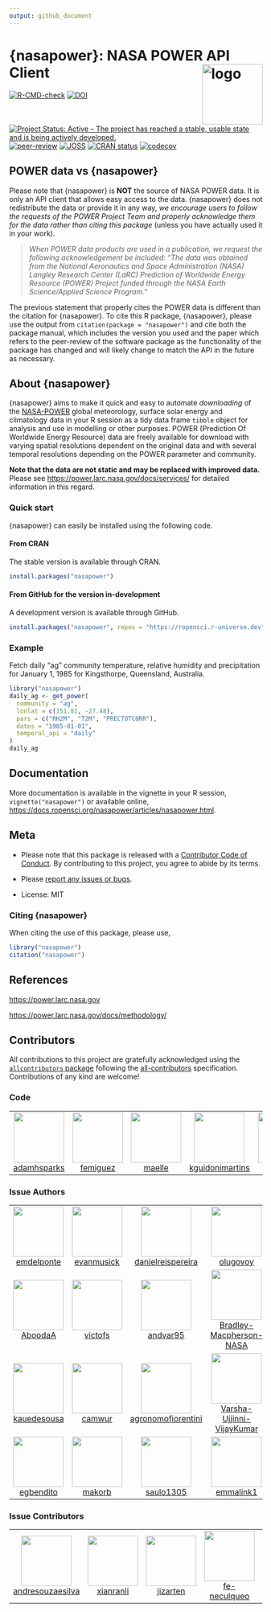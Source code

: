 ```yaml
---
output: github_document
---
```


# {nasapower}: NASA POWER API Client <img src="man/figures/logo.png" style="float:right;" alt="logo" width="120" />

<!-- badges: start -->
[![R-CMD-check](https://github.com/ropensci/nasapower/actions/workflows/check-standard.yaml/badge.svg)](https://github.com/ropensci/nasapower/actions/workflows/check-standard.yaml)
[![DOI](https://zenodo.org/badge/109224461.svg)](https://zenodo.org/badge/latestdoi/109224461) 
[![Project Status: Active – The project has reached a stable, usable state and is being actively developed.](https://www.repostatus.org/badges/latest/active.svg)](https://www.repostatus.org/#active) 
[![peer-review](https://badges.ropensci.org/155_status.svg)](https://github.com/ropensci/software-review/issues/155) 
[![JOSS](https://joss.theoj.org/papers/10.21105/joss.01035/status.svg)](https://doi.org/10.21105/joss.01035)
[![CRAN status](https://www.r-pkg.org/badges/version/nasapower)](https://CRAN.R-project.org/package=nasapower)
[![codecov](https://app.codecov.io/gh/ropensci/nasapower/graph/badge.svg?token=Kq9aea0TQN)](https://app.codecov.io/gh/ropensci/nasapower)
<!-- badges: end -->

## POWER data vs {nasapower}

Please note that {nasapower} is **NOT** the source of NASA POWER data.
It is only an API client that allows easy access to the data.
{nasapower} does not redistribute the data or provide it in any way, *we encourage users to follow the requests of the POWER Project Team and properly acknowledge them for the data rather than citing this package* (unless you have actually used it in your work).

  >*When POWER data products are used in a publication, we request the following acknowledgement be included:
   "The data was obtained from the National Aeronautics and Space Administration (NASA) Langley Research Center (LaRC) Prediction of Worldwide Energy Resource (POWER) Project funded through the NASA Earth Science/Applied Science Program."*

The previous statement that properly cites the POWER data is different than the citation for {nasapower}.
To cite this R package, {nasapower}, please use the output from `citation(package = "nasapower")` and cite both the package manual, which includes the version you used and the paper which refers to the peer-review of the software package as the functionality of the package has changed and will likely change to match the API in the future as necessary.

## About {nasapower}

{nasapower} aims to make it quick and easy to automate *downloading* of the [NASA-POWER](https://power.larc.nasa.gov) global meteorology, surface solar energy and climatology data in your R session as a tidy data frame `tibble` object for analysis and use in modelling or other purposes.
POWER (Prediction Of Worldwide Energy Resource) data are freely available for download with varying spatial resolutions dependent on the original data and with several temporal resolutions depending on the POWER parameter and community.

**Note that the data are not static and may be replaced with improved data.**
Please see <https://power.larc.nasa.gov/docs/services/> for detailed information in this regard.

### Quick start

{nasapower} can easily be installed using the following code.

#### From CRAN

The stable version is available through CRAN.

```r
install.packages("nasapower")
```

#### From GitHub for the version in-development

A development version is available through GitHub.

```r
install.packages("nasapower", repos = "https://ropensci.r-universe.dev")
```

### Example

Fetch daily “ag” community temperature, relative humidity and precipitation for January 1, 1985 for Kingsthorpe, Queensland, Australia.

```r
library("nasapower")
daily_ag <- get_power(
  community = "ag",
  lonlat = c(151.81, -27.48),
  pars = c("RH2M", "T2M", "PRECTOTCORR"),
  dates = "1985-01-01",
  temporal_api = "daily"
)
daily_ag
```

## Documentation

More documentation is available in the vignette in your R session, `vignette("nasapower")` or available online, <https://docs.ropensci.org/nasapower/articles/nasapower.html>.

## Meta

- Please note that this package is released with a [Contributor Code of Conduct](https://ropensci.org/code-of-conduct/). 
By contributing to this project, you agree to abide by its terms.

- Please [report any issues or bugs](https://github.com/ropensci/nasapower/issues).

- License: MIT

### Citing {nasapower}

When citing the use of this package, please use,

```r
library("nasapower")
citation("nasapower")
```

## References

<https://power.larc.nasa.gov>

<https://power.larc.nasa.gov/docs/methodology/>

## Contributors


<!-- ALL-CONTRIBUTORS-LIST:START - Do not remove or modify this section -->
<!-- prettier-ignore-start -->
<!-- markdownlint-disable -->

All contributions to this project are gratefully acknowledged using the [`allcontributors` package](https://github.com/ropensci/allcontributors) following the [all-contributors](https://allcontributors.org) specification. Contributions of any kind are welcome!

### Code

<table>

<tr>
<td align="center">
<a href="https://github.com/adamhsparks">
<img src="https://avatars.githubusercontent.com/u/3195906?v=4" width="100px;" alt=""/>
</a><br>
<a href="https://github.com/ropensci/nasapower/commits?author=adamhsparks">adamhsparks</a>
</td>
<td align="center">
<a href="https://github.com/femiguez">
<img src="https://avatars.githubusercontent.com/u/10869358?v=4" width="100px;" alt=""/>
</a><br>
<a href="https://github.com/ropensci/nasapower/commits?author=femiguez">femiguez</a>
</td>
<td align="center">
<a href="https://github.com/maelle">
<img src="https://avatars.githubusercontent.com/u/8360597?v=4" width="100px;" alt=""/>
</a><br>
<a href="https://github.com/ropensci/nasapower/commits?author=maelle">maelle</a>
</td>
<td align="center">
<a href="https://github.com/kguidonimartins">
<img src="https://avatars.githubusercontent.com/u/8163542?v=4" width="100px;" alt=""/>
</a><br>
<a href="https://github.com/ropensci/nasapower/commits?author=kguidonimartins">kguidonimartins</a>
</td>
<td align="center">
<a href="https://github.com/palderman">
<img src="https://avatars.githubusercontent.com/u/2990672?v=4" width="100px;" alt=""/>
</a><br>
<a href="https://github.com/ropensci/nasapower/commits?author=palderman">palderman</a>
</td>
</tr>

</table>


### Issue Authors

<table>

<tr>
<td align="center">
<a href="https://github.com/emdelponte">
<img src="https://avatars.githubusercontent.com/u/16880798?u=a406d1d934266191c84bc6f67505c77edb131e26&v=4" width="100px;" alt=""/>
</a><br>
<a href="https://github.com/ropensci/nasapower/issues?q=is%3Aissue+author%3Aemdelponte">emdelponte</a>
</td>
<td align="center">
<a href="https://github.com/evanmusick">
<img src="https://avatars.githubusercontent.com/u/4440210?u=34fdfe9ae76362b3e6e477579766ef4d8193760c&v=4" width="100px;" alt=""/>
</a><br>
<a href="https://github.com/ropensci/nasapower/issues?q=is%3Aissue+author%3Aevanmusick">evanmusick</a>
</td>
<td align="center">
<a href="https://github.com/danielreispereira">
<img src="https://avatars.githubusercontent.com/u/4158858?v=4" width="100px;" alt=""/>
</a><br>
<a href="https://github.com/ropensci/nasapower/issues?q=is%3Aissue+author%3Adanielreispereira">danielreispereira</a>
</td>
<td align="center">
<a href="https://github.com/olugovoy">
<img src="https://avatars.githubusercontent.com/u/5607267?v=4" width="100px;" alt=""/>
</a><br>
<a href="https://github.com/ropensci/nasapower/issues?q=is%3Aissue+author%3Aolugovoy">olugovoy</a>
</td>
<td align="center">
<a href="https://github.com/mladencucak">
<img src="https://avatars.githubusercontent.com/u/11738104?u=7cef0e4787598c43499c1a4e4c325392240a7139&v=4" width="100px;" alt=""/>
</a><br>
<a href="https://github.com/ropensci/nasapower/issues?q=is%3Aissue+author%3Amladencucak">mladencucak</a>
</td>
<td align="center">
<a href="https://github.com/ymutua">
<img src="https://avatars.githubusercontent.com/u/182165?u=892f60e453d746e68527a6a0f1d93875853d37f9&v=4" width="100px;" alt=""/>
</a><br>
<a href="https://github.com/ropensci/nasapower/issues?q=is%3Aissue+author%3Aymutua">ymutua</a>
</td>
<td align="center">
<a href="https://github.com/marcoslana1">
<img src="https://avatars.githubusercontent.com/u/56367310?v=4" width="100px;" alt=""/>
</a><br>
<a href="https://github.com/ropensci/nasapower/issues?q=is%3Aissue+author%3Amarcoslana1">marcoslana1</a>
</td>
</tr>


<tr>
<td align="center">
<a href="https://github.com/AboodaA">
<img src="https://avatars.githubusercontent.com/u/7856227?v=4" width="100px;" alt=""/>
</a><br>
<a href="https://github.com/ropensci/nasapower/issues?q=is%3Aissue+author%3AAboodaA">AboodaA</a>
</td>
<td align="center">
<a href="https://github.com/victofs">
<img src="https://avatars.githubusercontent.com/u/45796840?u=5740271f2b2b1192b3fbe002ed0106def265fead&v=4" width="100px;" alt=""/>
</a><br>
<a href="https://github.com/ropensci/nasapower/issues?q=is%3Aissue+author%3Avictofs">victofs</a>
</td>
<td align="center">
<a href="https://github.com/andvar95">
<img src="https://avatars.githubusercontent.com/u/34283249?v=4" width="100px;" alt=""/>
</a><br>
<a href="https://github.com/ropensci/nasapower/issues?q=is%3Aissue+author%3Aandvar95">andvar95</a>
</td>
<td align="center">
<a href="https://github.com/Bradley-Macpherson-NASA">
<img src="https://avatars.githubusercontent.com/u/64919787?v=4" width="100px;" alt=""/>
</a><br>
<a href="https://github.com/ropensci/nasapower/issues?q=is%3Aissue+author%3ABradley-Macpherson-NASA">Bradley-Macpherson-NASA</a>
</td>
<td align="center">
<a href="https://github.com/a4sberg">
<img src="https://avatars.githubusercontent.com/u/62616339?u=503cb016033213be4c0f1e26323127ef8ae58759&v=4" width="100px;" alt=""/>
</a><br>
<a href="https://github.com/ropensci/nasapower/issues?q=is%3Aissue+author%3Aa4sberg">a4sberg</a>
</td>
<td align="center">
<a href="https://github.com/leichx">
<img src="https://avatars.githubusercontent.com/u/10319655?u=9816bec5b8ff988150dea82f572b10fad99c45ab&v=4" width="100px;" alt=""/>
</a><br>
<a href="https://github.com/ropensci/nasapower/issues?q=is%3Aissue+author%3Aleichx">leichx</a>
</td>
<td align="center">
<a href="https://github.com/Yonaba">
<img src="https://avatars.githubusercontent.com/u/884058?v=4" width="100px;" alt=""/>
</a><br>
<a href="https://github.com/ropensci/nasapower/issues?q=is%3Aissue+author%3AYonaba">Yonaba</a>
</td>
</tr>


<tr>
<td align="center">
<a href="https://github.com/kauedesousa">
<img src="https://avatars.githubusercontent.com/u/29840771?u=87ae78a7053c64125e0570d013755d4b16f103ca&v=4" width="100px;" alt=""/>
</a><br>
<a href="https://github.com/ropensci/nasapower/issues?q=is%3Aissue+author%3Akauedesousa">kauedesousa</a>
</td>
<td align="center">
<a href="https://github.com/camwur">
<img src="https://avatars.githubusercontent.com/u/89774766?v=4" width="100px;" alt=""/>
</a><br>
<a href="https://github.com/ropensci/nasapower/issues?q=is%3Aissue+author%3Acamwur">camwur</a>
</td>
<td align="center">
<a href="https://github.com/agronomofiorentini">
<img src="https://avatars.githubusercontent.com/u/66969646?u=88ac4cadcb9003d64d05a3dbd5abd3c39e13de81&v=4" width="100px;" alt=""/>
</a><br>
<a href="https://github.com/ropensci/nasapower/issues?q=is%3Aissue+author%3Aagronomofiorentini">agronomofiorentini</a>
</td>
<td align="center">
<a href="https://github.com/Varsha-Ujjinni-VijayKumar">
<img src="https://avatars.githubusercontent.com/u/62937040?u=255cf0dd07a865b060596c6154aef84c006fc43a&v=4" width="100px;" alt=""/>
</a><br>
<a href="https://github.com/ropensci/nasapower/issues?q=is%3Aissue+author%3AVarsha-Ujjinni-VijayKumar">Varsha-Ujjinni-VijayKumar</a>
</td>
<td align="center">
<a href="https://github.com/agryji08">
<img src="https://avatars.githubusercontent.com/u/49504482?v=4" width="100px;" alt=""/>
</a><br>
<a href="https://github.com/ropensci/nasapower/issues?q=is%3Aissue+author%3Aagryji08">agryji08</a>
</td>
<td align="center">
<a href="https://github.com/mps9506">
<img src="https://avatars.githubusercontent.com/u/11282246?u=afe5bf9772b5b2d57307783e5f9b58a2b6f2017a&v=4" width="100px;" alt=""/>
</a><br>
<a href="https://github.com/ropensci/nasapower/issues?q=is%3Aissue+author%3Amps9506">mps9506</a>
</td>
<td align="center">
<a href="https://github.com/daniel-althoff">
<img src="https://avatars.githubusercontent.com/u/36540557?u=6f191e4a4d342242e330350c09f048e7e2912305&v=4" width="100px;" alt=""/>
</a><br>
<a href="https://github.com/ropensci/nasapower/issues?q=is%3Aissue+author%3Adaniel-althoff">daniel-althoff</a>
</td>
</tr>


<tr>
<td align="center">
<a href="https://github.com/egbendito">
<img src="https://avatars.githubusercontent.com/u/52239752?u=74a9056d89ee9eba4109fa6f8a9d06543af0b205&v=4" width="100px;" alt=""/>
</a><br>
<a href="https://github.com/ropensci/nasapower/issues?q=is%3Aissue+author%3Aegbendito">egbendito</a>
</td>
<td align="center">
<a href="https://github.com/makorb">
<img src="https://avatars.githubusercontent.com/u/91082324?v=4" width="100px;" alt=""/>
</a><br>
<a href="https://github.com/ropensci/nasapower/issues?q=is%3Aissue+author%3Amakorb">makorb</a>
</td>
<td align="center">
<a href="https://github.com/saulo1305">
<img src="https://avatars.githubusercontent.com/u/41703024?v=4" width="100px;" alt=""/>
</a><br>
<a href="https://github.com/ropensci/nasapower/issues?q=is%3Aissue+author%3Asaulo1305">saulo1305</a>
</td>
<td align="center">
<a href="https://github.com/emmalink1">
<img src="https://avatars.githubusercontent.com/u/46287320?u=639e820366b81de7d058cb794c2a4404d7ea8190&v=4" width="100px;" alt=""/>
</a><br>
<a href="https://github.com/ropensci/nasapower/issues?q=is%3Aissue+author%3Aemmalink1">emmalink1</a>
</td>
<td align="center">
<a href="https://github.com/Gonzalo1985">
<img src="https://avatars.githubusercontent.com/u/7884005?u=d6918d5161f0143d9b2d2a5ec379520c10d82dd8&v=4" width="100px;" alt=""/>
</a><br>
<a href="https://github.com/ropensci/nasapower/issues?q=is%3Aissue+author%3AGonzalo1985">Gonzalo1985</a>
</td>
</tr>

</table>


### Issue Contributors

<table>

<tr>
<td align="center">
<a href="https://github.com/andresouzaesilva">
<img src="https://avatars.githubusercontent.com/u/32813659?u=177ac2a828f313055d02c3e01c4f9ee1a737cad1&v=4" width="100px;" alt=""/>
</a><br>
<a href="https://github.com/ropensci/nasapower/issues?q=is%3Aissue+commenter%3Aandresouzaesilva">andresouzaesilva</a>
</td>
<td align="center">
<a href="https://github.com/xianranli">
<img src="https://avatars.githubusercontent.com/u/33258053?v=4" width="100px;" alt=""/>
</a><br>
<a href="https://github.com/ropensci/nasapower/issues?q=is%3Aissue+commenter%3Axianranli">xianranli</a>
</td>
<td align="center">
<a href="https://github.com/jizarten">
<img src="https://avatars.githubusercontent.com/u/37815915?u=e9b8254bec4d6ce04e510d1302b21124070bfc70&v=4" width="100px;" alt=""/>
</a><br>
<a href="https://github.com/ropensci/nasapower/issues?q=is%3Aissue+commenter%3Ajizarten">jizarten</a>
</td>
<td align="center">
<a href="https://github.com/fe-neculqueo">
<img src="https://avatars.githubusercontent.com/u/49450859?v=4" width="100px;" alt=""/>
</a><br>
<a href="https://github.com/ropensci/nasapower/issues?q=is%3Aissue+commenter%3Afe-neculqueo">fe-neculqueo</a>
</td>
<td align="center">
<a href="https://github.com/LucasJorgeAbdala">
<img src="https://avatars.githubusercontent.com/u/67706494?v=4" width="100px;" alt=""/>
</a><br>
<a href="https://github.com/ropensci/nasapower/issues?q=is%3Aissue+commenter%3ALucasJorgeAbdala">LucasJorgeAbdala</a>
</td>
<td align="center">
<a href="https://github.com/olicoste">
<img src="https://avatars.githubusercontent.com/u/80519625?v=4" width="100px;" alt=""/>
</a><br>
<a href="https://github.com/ropensci/nasapower/issues?q=is%3Aissue+commenter%3Aolicoste">olicoste</a>
</td>
</tr>

</table>

<!-- markdownlint-enable -->
<!-- prettier-ignore-end -->
<!-- ALL-CONTRIBUTORS-LIST:END -->

